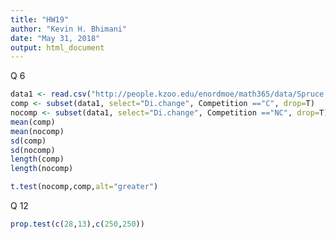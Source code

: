 ```yaml
---
title: "HW19"
author: "Kevin H. Bhimani"
date: "May 31, 2018"
output: html_document
---
```

Q 6
```r
data1 <- read.csv("http://people.kzoo.edu/enordmoe/math365/data/Spruce.csv")
comp <- subset(data1, select="Di.change", Competition =="C", drop=T)
nocomp <- subset(data1, select="Di.change", Competition =="NC", drop=T)
mean(comp)
mean(nocomp)
sd(comp)
sd(nocomp)
length(comp)
length(nocomp)

t.test(nocomp,comp,alt="greater")
```

Q 12

```r
prop.test(c(28,13),c(250,250))
```

